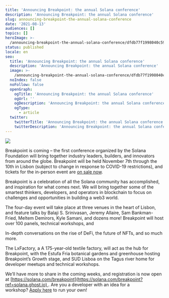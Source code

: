```yaml
---
title: 'Announcing Breakpoint: the annual Solana conference'
description: 'Announcing Breakpoint: the annual Solana conference'
slug: announcing-breakpoint-the-annual-solana-conference
date: '2021-08-13'
audiences: []
topics: []
heroImage: >-
  /announcing-breakpoint-the-annual-solana-conference/dfdb77f1998040c59c1ed279f7fc5b35.png
status: published
locale: en
seo:
  title: 'Announcing Breakpoint: the annual Solana conference'
  description: 'Announcing Breakpoint: the annual Solana conference'
  image: >-
    /announcing-breakpoint-the-annual-solana-conference/dfdb77f1998040c59c1ed279f7fc5b35.png
  noIndex: false
  noFollow: false
  openGraph:
    ogTitle: 'Announcing Breakpoint: the annual Solana conference'
    ogUrl: ''
    ogDescription: 'Announcing Breakpoint: the annual Solana conference'
    ogType:
      - article
  twitter:
    twitterTitle: 'Announcing Breakpoint: the annual Solana conference'
    twitterDescription: 'Announcing Breakpoint: the annual Solana conference'
---
```


![](/announcing-breakpoint-the-annual-solana-conference/image-1.jpg)

Breakpoint is coming – the first conference organized by the Solana Foundation will bring together industry leaders, builders, and innovators from around the globe. Breakpoint will be held November 7th through the 10th in Lisbon (subject to change in response to COVID-19 restrictions), and tickets for the in-person event are [on sale now](https://solana.com/breakpoint?ref=solana.ghost.io).

Breakpoint is a celebration of all the Solana community has accomplished, and inspiration for what comes next. We will bring together some of the smartest thinkers, developers, and operators in blockchain to focus on challenges and opportunities in building a web3 world.

The four-day event will take place at three venues in the heart of Lisbon, and feature talks by Balaji S. Srinivasan, Jeremy Allaire, Sam Bankman-Fried, Meltem Demirors, Kyle Samani, and dozens more! Breakpoint will host over 100 panels, technical workshops, and

In-depth conversations on the rise of DeFi, the future of NFTs, and so much more.

The LxFactory, a A 175-year-old textile factory, will act as the hub for Breakpoint, with the Estufa Fria botanical gardens and greenhouse hosting Breakpoint’s Growth stage, and SUD Lisboa on the Tagus river home for developer meetups and technical workshops.

We’ll have more to share in the coming weeks, and registration is now open at [https://solana.com/breakpoint](https://solana.com/breakpoint?ref=solana.ghost.io) . Are you a developer with an idea for a workshop? [Apply here](https://airtable.com/shr35ca8mdU9AiEf4?ref=solana.ghost.io) to run your own!
